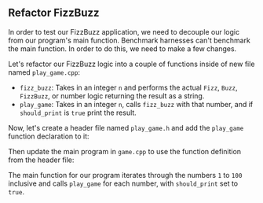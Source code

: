 
## Refactor FizzBuzz

In order to test our FizzBuzz application,
we need to decouple our logic from our program's main function.
Benchmark harnesses can't benchmark the main function.
In order to do this, we need to make a few changes.

Let's refactor our FizzBuzz logic into a couple of functions
inside of new file named `play_game.cpp`:

<FizzBuzzRefactorCode />

- `fizz_buzz`: Takes in an integer `n` and performs the actual `Fizz`, `Buzz`, `FizzBuzz`, or number logic returning the result as a string.
- `play_game`: Takes in an integer `n`, calls `fizz_buzz` with that number, and if `should_print` is `true` print the result.

Now, let's create a header file named `play_game.h` and add the `play_game` function declaration to it:

<FizzBuzzHeaderCode />

Then update the main program in `game.cpp` to use the function definition from the header file:

<PlayGameCode />

The main function for our program iterates through the numbers `1` to `100` inclusive and calls `play_game` for each number, with `should_print` set to `true`.
